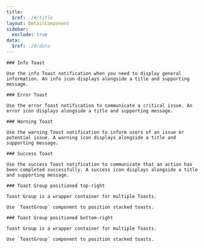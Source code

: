 ```yaml
---
title:
  $ref: ./#/title
layout: DetailComponent
sidebar:
  exclude: true
data:
  $ref: ./#/data
---
```


<LivePreviewControls>

  <LivePreview componentName="toast" exampleName="Info" >

    ### Info Toast

    Use the info Toast notification when you need to display general information. An info icon displays alongside a title and supporting message.

  </LivePreview>

  <LivePreview componentName="toast" exampleName="Error" >

    ### Error Toast

    Use the error Toast notification to communicate a critical issue. An error icon displays alongside a title and supporting message.

  </LivePreview>

  <LivePreview componentName="toast" exampleName="Warning" >

    ### Warning Toast

    Use the warning Toast notification to inform users of an issue or potential issue. A warning icon displays alongside a title and supporting message.

  </LivePreview>

  <LivePreview componentName="toast" exampleName="Success" >

    ### Success Toast

    Use the success Toast notification to communicate that an action has been completed successfully. A success icon displays alongside a title and supporting message.

  </LivePreview>

  <LivePreview componentName="toast" exampleName="ToastGroupTop" >

    ### Toast Group positioned top-right

    Toast Group is a wrapper container for multiple Toasts.

    Use `ToastGroup` component to position stacked toasts.

  </LivePreview>

  <LivePreview componentName="toast" exampleName="ToastGroupBottom" >

    ### Toast Group positioned bottom-right

    Toast Group is a wrapper container for multiple Toasts.

    Use `ToastGroup` component to position stacked toasts.

  </LivePreview>
</LivePreviewControls>
